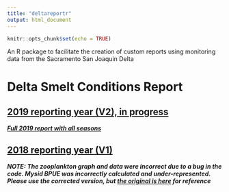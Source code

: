 ```yaml
---
title: "deltareportr"
output: html_document
---
```


```r
knitr::opts_chunk$set(echo = TRUE)
```

An R package to facilitate the creation of custom reports using monitoring data from the Sacramento San Joaquin Delta

# Delta Smelt Conditions Report

## [2019 reporting year (V2), in progress](Delta_Smelt_conditions_report_2019.html)

[***Full 2019 report with all seasons***](Delta_Smelt_conditions_report_full_2019.html)


## [2018 reporting year (V1)](Delta_Smelt_conditions_report_2018_fixed.html)


***NOTE: The zooplankton graph and data were incorrect due to a bug in the code. Mysid BPUE was incorrectly calculated and under-represented. Please use the corrected version, but [the original is here](Delta_Smelt_conditions_report_2018.html) for reference***
